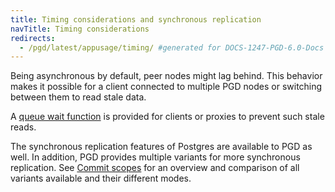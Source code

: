 ```yaml
---
title: Timing considerations and synchronous replication
navTitle: Timing considerations
redirects:
  - /pgd/latest/appusage/timing/ #generated for DOCS-1247-PGD-6.0-Docs
---
```


Being asynchronous by default, peer nodes might lag behind. This behavior makes it
possible for a client connected to multiple PGD nodes or switching
between them to read stale data.

A [queue wait
function](/pgd/latest/reference/tables-views-functions/functions/#bdrwait_for_apply_queue) is provided
for clients or proxies to prevent such stale reads.

The synchronous replication features of Postgres are available to PGD as well.
In addition, PGD provides multiple variants for more synchronous replication.
See [Commit scopes](../commit-scopes) for an overview and
comparison of all variants available and their different modes.
